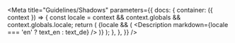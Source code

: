 

<Meta
  title="Guidelines/Shadows"
  parameters={{
    docs: {
      container: ({ context }) => {
        const locale = context && context.globals && context.globals.locale;
        return (
          <DocsContainer context={context}>
            {locale && (
              <Description markdown={locale === 'en' ? text_en : text_de} />
            )}
          </DocsContainer>
        );
      },
    },
  }}
/>
